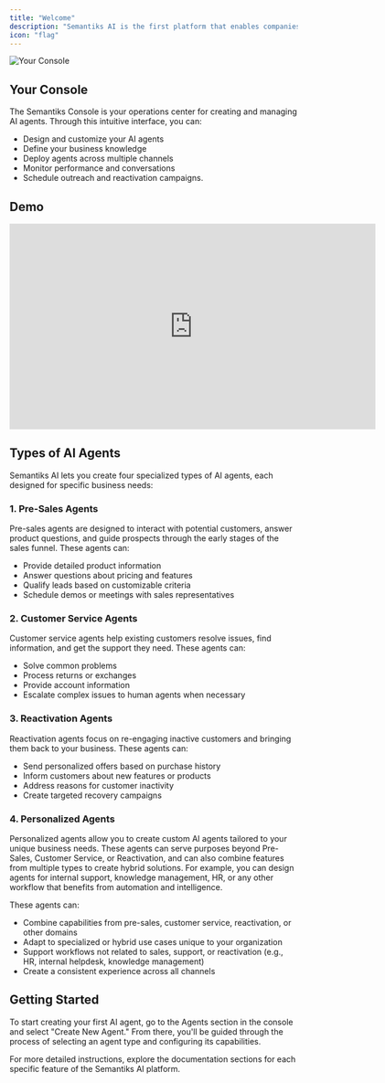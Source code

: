 ```yaml
---
title: "Welcome"
description: "Semantiks AI is the first platform that enables companies to create AI Agents for customer service. Our platform provides a complete set of tools to design, deploy, and monitor AI agents that can handle various customer interactions across multiple channels."
icon: "flag"
---
```

![Your Console](/images/your-console.png)
## Your Console

The Semantiks Console is your operations center for creating and managing AI agents. Through this intuitive interface, you can:

- Design and customize your AI agents  
- Define your business knowledge  
- Deploy agents across multiple channels  
- Monitor performance and conversations  
- Schedule outreach and reactivation campaigns.

## Demo
<iframe width="640" height="360" src="https://www.loom.com/embed/9816e1daeb7b43a0972a9b43160d09c9?sid=b0d54c30-d568-4b29-a66c-d2effb7a5989" frameborder="0" webkitallowfullscreen mozallowfullscreen allowfullscreen></iframe>

## Types of AI Agents

Semantiks AI lets you create four specialized types of AI agents, each designed for specific business needs:

### 1. Pre-Sales Agents

Pre-sales agents are designed to interact with potential customers, answer product questions, and guide prospects through the early stages of the sales funnel. These agents can:

- Provide detailed product information  
- Answer questions about pricing and features  
- Qualify leads based on customizable criteria  
- Schedule demos or meetings with sales representatives

### 2. Customer Service Agents

Customer service agents help existing customers resolve issues, find information, and get the support they need. These agents can:

- Solve common problems  
- Process returns or exchanges  
- Provide account information  
- Escalate complex issues to human agents when necessary

### 3. Reactivation Agents

Reactivation agents focus on re-engaging inactive customers and bringing them back to your business. These agents can:

- Send personalized offers based on purchase history  
- Inform customers about new features or products  
- Address reasons for customer inactivity  
- Create targeted recovery campaigns

### 4. Personalized Agents

Personalized agents allow you to create custom AI agents tailored to your unique business needs. These agents can serve purposes beyond Pre-Sales, Customer Service, or Reactivation, and can also combine features from multiple types to create hybrid solutions. For example, you can design agents for internal support, knowledge management, HR, or any other workflow that benefits from automation and intelligence.

These agents can:

- Combine capabilities from pre-sales, customer service, reactivation, or other domains
- Adapt to specialized or hybrid use cases unique to your organization
- Support workflows not related to sales, support, or reactivation (e.g., HR, internal helpdesk, knowledge management)
- Create a consistent experience across all channels

## Getting Started

To start creating your first AI agent, go to the Agents section in the console and select "Create New Agent." From there, you'll be guided through the process of selecting an agent type and configuring its capabilities.

For more detailed instructions, explore the documentation sections for each specific feature of the Semantiks AI platform.
